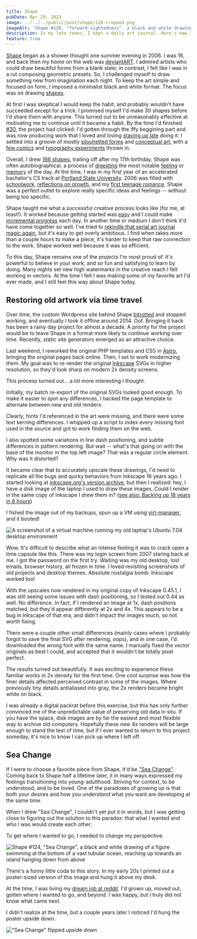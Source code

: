 ```yaml
---
title: Shape
pubDate: Apr 29, 2023
image: ../../../public/post/shape/120-cropped.png
imageAlt: 'Shape #120, "forward-sightedness", a black and white drawing of a childlike robot with bright beams of light streaming from its eyes'
description: In my late teens, I kept a daily art journal. Here's how I built it, and why it remains one of my favorite projects.
feature: true
---
```





[Shape](https://chromakode.com/shape) began as a shower thought one summer evening in 2006. I was 16, and back then my home on the web was [deviantART](https://chromakode.deviantart.com). I admired artists who could draw beautiful forms from a blank slate; in contrast, I felt like I was in a rut composing geometric presets. So, I challenged myself to draw something new from imagination each night. To keep the art simple and focused on form, I imposed a minimalist black and white format. The focus was on drawing [shapes](https://chromakode.com/shape/19).

At first I was skeptical I would keep the habit, and probably wouldn't have succeeded except for a trick: I promised myself I'd make 30 shapes before I'd share them with anyone. This turned out to be unreasonably effective at motivating me to continue until it became a habit. By the time I'd finished [#30](https://chromakode.com/shape/30/), the project had clicked: I'd gotten through the iffy beggining part and was now producing work that I loved and loving [staying up late](https://chromakode.com/shape/38) doing it. I settled into a groove of mostly [silouhetted forms](https://chromakode.com/shape/110) and [conceptual art](https://chromakode.com/shape/34), with a [few comics](https://chromakode.com/shape/132) and [typography experiments](https://chromakode.com/shape/95) thrown in.

Overall, I drew [166 shapes](https://chromakode.com/shape/archives), trailing off after my 17th birthday. Shape was often autobiographical, a process of [digesting](https://chromakode.com/shape/97) the most notable [feeling](https://chromakode.com/shape/111) or [memory](https://chromakode.com/shape/73) of the day. At the time, I was in my first year of an accelerated bachelor's CS track at [Portland State University](https://pdx.edu). 2006 was filled with [schoolwork](https://chromakode.com/shape/105), [reflections on growth](https://chromakode.com/shape/35), and my [first teenage romance](https://chromakode.com/shape/142). Shape was a perfect outlet to explore really specific ideas and feelings -- without being too specific.

Shape taught me what a successful creative process looks like (for me, at least!). It worked because getting started was [easy](https://chromakode.com/shape/48) and I could make [incremental progress](https://chromakode.com/shape/65) each day. In another time or medium I don't think it'd have come together so well. I've tried to [rekindle that serial art journal magic again](https://chromakode.github.io/time/1), but it's easy to get overly ambitious. I find when takes more than a couple hours to make a piece, it's harder to keep that raw connection to the work. Shape worked well because it was so efficient.

To this day, Shape remains one of the projects I'm most proud of. It's powerful to believe in your work, and _so_ fun and satisfying to learn by doing. Many nights set new high watermarks in the creative reach I felt working in vectors. At the time I felt I was making some of my favorite art I'd ever made, and I still feel this way about Shape today.

## Restoring old artwork via time travel

Over time, the custom Wordpress site behind Shape [bitrotted](https://en.wikipedia.org/wiki/Software_rot) and stopped working, and eventually I took it offline around 2014. Oof. Bringing it back has been a rainy day project for almost a decade. A priority for the project would be to leave Shape in a format more likely to continue working over time. Recently, static site generators emerged as an attractive choice.

Last weekend, I reworked the original PHP templates and CSS in [Astro](https://astro.build), bringing the original pages back online. Then, I set to work modernizing them. My goal was to re-render the original [Inkscape](https://inkscape.org) SVGs in higher resolution, so they'd look sharp on modern 2x density screens.

This process turned out... a lot more interesting I thought.

Initially, my batch re-export of the original SVGs looked good enough. To make it easier to spot any differences, I hacked the page template to alternate between new and old renders:

<ComparisonGrid />

Clearly, fonts I'd referenced in the art were missing, and there were some text kerning differences. I whipped up a script to index every missing font used in the source and got to work finding them on the web.

I also spotted some variations in line dash positioning, and subtle differences in pattern rendering. But wait -- what's that going on with the base of the monitor in the top left image? That was a regular circle element. Why was it distorted?

It became clear that to accurately upscale these drawings, I'd need to replicate all the bugs and quirky behaviors from Inkscape 16 years ago. I started looking at [inkscape.org's version archive](https://inkscape.org/release/inkscape-0.45.1), but then I realized: hey, I have a disk image of the laptop I used to draw these images. Could I render in the same copy of Inkscape I drew them in? ([see also: Backing up 18 years in 8 hours](/post/18-years-in-8-hours))

I fished the image out of my backups, spun up a VM using [virt-manager](https://virt-manager.org), and it booted!

<Image
  src={druidVMImg}
  alt="A screenshot of a virtual machine running my old laptop's Ubuntu 7.04 desktop environment"
/>

Wow. It's difficult to describe what an intense feeling it was to crack open a time capsule like this. There was my login screen from 2007 staring back at me. I got the password on the first try. Waiting was my old desktop, lost emails, browser history, all frozen in time. I loved revisiting screenshots of old projects and desktop themes. Absolute nostalgia bomb. Inkscape worked too!

With the upscales now rendered in my original copy of Inkscape 0.45.1, I was still seeing some issues with dash positioning, so I tested out 0.44 as well. No difference. In fact, if I rendered an image at 1x, dash positions matched, but they'd appear differently at 2x and 4x. This appears to be a bug in Inkscape of that era, and didn't impact the images much, so not worth fixing.

There were a couple other small differences (mainly cases where I probably forgot to save the final SVG after rendering, oops), and in one case, I'd downloaded the wrong font with the same name. I manually fixed the vector originals as best I could, and accepted that it wouldn't be totally pixel perfect.

The results turned out beautifully. It was exciting to experience these familiar works in 2x density for the first time. One cool surprise was how the finer details affected perceived contrast in some of the images. Where previously tiny details antialiased into gray, the 2x renders became bright white on black.

I was already a digital packrat before this exercise, but this has only further convinced me of the unpredictable value of preserving old data in situ. If you have the space, disk images are by far the easiest and most flexible way to archive old computers. Hopefully these new 4x renders will be large enough to stand the test of time, but if I ever wanted to return to this project someday, it's nice to know I can pick up where I left off.

## Sea Change

If I were to choose a favorite piece from Shape, it'd be ["Sea Change"](https://chromakode.com/shape/124). Coming back to Shape half a lifetime later, it in many ways expressed my feelings transitioning into young-adulthood. Striving for context, to be understood, and to be loved. One of the paradoxes of growing up is that both your desires and how you _understand_ what you want are developing at the same time.

When I drew "Sea Change", I couldn't yet put it in words, but I was getting close to figuring out the solution to this paradox: that what I wanted and who I was would create each other.

To get where I wanted to go, I needed to change my perspective.

<Image
  src={seaChangeImg}
  alt='Shape #124, "Sea Change", a black and white drawing of a figure swimming at the bottom of a vast tubular ocean, reaching up towards an island hanging down from above'
/>

There's a funny little coda to this story. In my early 20s I printed out a poster-sized version of this image and hung it above my desk.

At the time, I was living my [dream job at reddit](http://redditblog.blogspot.com/2011/04/good-news-everyone.html). I'd grown up, moved out, gotten where I wanted to go, and beyond. I was happy, but I truly did not know what came next.

I didn't realize at the time, but a couple years later I noticed I'd hung the poster upside down.

<Image
  class="flip-y"
  src={seaChangeImg}
  alt='"Sea Change" flipped upside down'
/>

